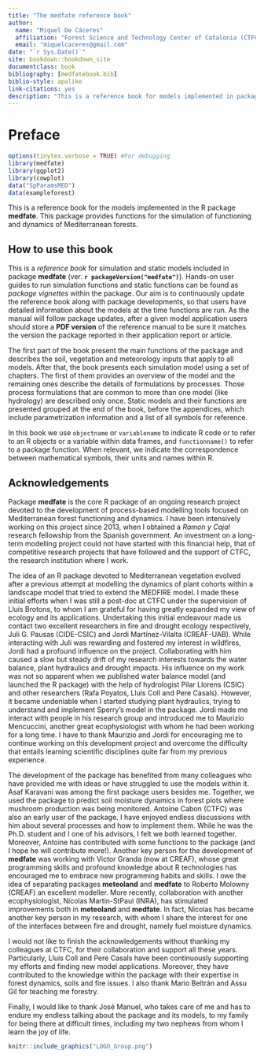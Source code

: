 ```yaml
--- 
title: "The medfate reference book"
author: 
  name: "Miquel De Cáceres"
  affiliation: "Forest Science and Technology Center of Catalonia (CTFC)"
  email: "miquelcaceres@gmail.com"
date: "`r Sys.Date()`"
site: bookdown::bookdown_site
documentclass: book
bibliography: [medfatebook.bib]
biblio-style: apalike
link-citations: yes
description: "This is a reference book for models implemented in package medfate."
---
```


# Preface {-}

```r
options(tinytex.verbose = TRUE) #For debugging
library(medfate)
library(ggplot2)
library(cowplot)
data("SpParamsMED")
data(exampleforest)
```

This is a reference book for the models implemented in the R package **medfate**. This package provides functions for the simulation of functioning and dynamics of Mediterranean forests.

## How to use this book {-}

This is a *reference book* for simulation and static models included in package **medfate** (ver. **`r packageVersion("medfate")`**). Hands-on user guides to run simulation functions and static functions can be found as *package vignettes* within the package. Our aim is to continuously update the reference book along with package developments, so that users have detailed information about the models at the time functions are run. As the manual will follow package updates, after a given model application users should store a **PDF version** of the reference manual to be sure it matches the version the package reported in their application report or article.

The first part of the book present the main functions of the package and describes the soil, vegetation and meteorology inputs that apply to all models. After that, the book presents each simulation model using a set of chapters. The first of them provides an overview of the model and the remaining ones describe the details of formulations by processes. Those process formulations that are common to more than one model (like hydrology) are described only once. Static models and their functions are presented grouped at the end of the book, before the appendices, which include parametrization information and a list of all symbols for reference.

In this book we use `objectname` or `variablename` to indicate R code or to refer to an R objects or a variable within data frames, and `functionname()` to refer to a package function. When relevant, we indicate the correspondence between mathematical symbols, their units and names within R. 

## Acknowledgements {-}

Package **medfate** is the core R package of an ongoing research project devoted to the development of process-based modelling tools focused on Mediterranean forest functioning and dynamics. I have been intensively working on this project since 2013, when I obtained a *Ramon y Cajal* research fellowship from the Spanish government. An investment on a long-term modelling project could not have started with this financial help, that of competitive research projects that have followed and the support of CTFC, the research institution where I work. 

The idea of an R package devoted to Mediterranean vegetation evolved after a previous attempt at modelling the dynamics of plant cohorts within a landscape model that tried to extend the MEDFIRE model. I made these initial efforts when I was still a post-doc at CTFC under the supervision of Lluís Brotons, to whom I am grateful for having greatly expanded my view of ecology and its applications. Undertaking this initial endeavour made us contact two excellent researchers in fire and drought ecology respectively, Juli G. Pausas (CIDE-CSIC) and Jordi Martínez-Vilalta (CREAF-UAB). While interacting with Juli was rewarding and fostered my interest in wildfires, Jordi had a profound influence on the project. Collaborating with him caused a slow but steady drift of my research interests towards the water balance, plant hydraulics and drought impacts. His influence on my work was not so apparent when we published water balance model (and launched the R package) with the help of hydrologist Pilar Llorens (CSIC) and other researchers (Rafa Poyatos, Lluís Coll and Pere Casals). However, it became undeniable when I started studying plant hydraulics, trying to understand and implement Sperry's model in the package. Jordi made me interact with people in his research group and introduced me to Maurizio Mencuccini, another great ecophysiologist with whom he had been working for a long time. I have to thank Maurizio and Jordi for encouraging me to continue working on this development project and overcome the difficulty that entails learning scientific disciplines quite far from my previous experience. 

The development of the package has benefited from many colleagues who have provided me with ideas or have struggled to use the models within it. Asaf Karavani was among the first package users besides me. Together, we used the package to predict soil moisture dynamics in forest plots where mushroom production was being monitored. Antoine Cabon (CTFC) was also an early user of the package. I have enjoyed endless discussions with him about several processes and how to implement them. While he was the Ph.D. student and I one of his advisors, I felt we both learned together. Moreover, Antoine has contributed with some functions to the package (and I hope he will contribute more!). Another key person for the development of **medfate** was working with Victor Granda (now at CREAF), whose great programming skills and profound knowledge about R technologies has encouraged me to embrace new programming habits and skills. I owe the idea of separating packages **meteoland** and **medfate** to Roberto Molowny (CREAF) an excellent modeller. More recently, collaboration with another ecophysiologist, Nicolas Martin-StPaul (INRA), has stimulated improvements both in **meteoland** and **medfate**. In fact, Nicolas has became another key person in my research, with whom I share the interest for one of the interfaces between fire and drought, namely fuel moisture dynamics.

I would not like to finish the acknowledgements without thanking my colleagues at CTFC, for their collaboration and support all these years. Particularly, Lluís Coll and Pere Casals have been continuously supporting my efforts and finding new model applications. Moreover, they have contributed to the knowledge within the package with their expertise in forest dynamics, soils and fire issues. I also thank Mario Beltrán and Assu Gil for teaching me forestry. 

Finally, I would like to thank José Manuel, who takes care of me and has to endure my endless talking about the package and its models, to my family for being there at difficult times, including my two nephews from whom I learn the joy of life.   

```r
knitr::include_graphics("LOGO_Group.png")
```


